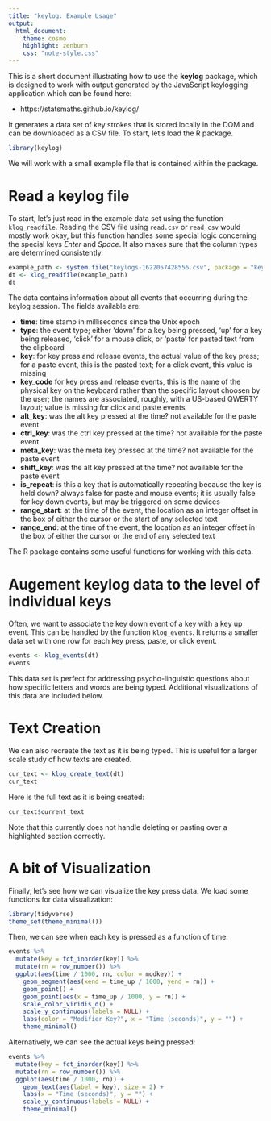 ```yaml
---
title: "keylog: Example Usage"
output:
  html_document:
    theme: cosmo
    highlight: zenburn
    css: "note-style.css"
---
```


This is a short document illustrating how to use the **keylog** package, which
is designed to work with output generated by the JavaScript keylogging
application which can be found here:

  - https://statsmaths.github.io/keylog/

It generates a data set of key strokes that is stored locally in the DOM and
can be downloaded as a CSV file. To start, let's load the R package. 

```r
library(keylog)
```

We will work with a small example file that is contained within the package.

# Read a keylog file

To start, let's just read in the example data set using the function
`klog_readfile`. Reading the CSV file using `read.csv` or `read_csv` would
mostly work okay, but this function handles some special logic concerning the
special keys *Enter* and *Space*. It also makes sure that the column types are
determined consistently.

```r
example_path <- system.file("keylogs-1622057428556.csv", package = "keylog")
dt <- klog_readfile(example_path)
dt
```

The data contains information about all events that occurring during the
keylog session. The fields available are:

- **time**: time stamp in milliseconds since the Unix epoch
- **type**: the event type; either 'down' for a key being pressed, 'up' for a
key being released, 'click' for a mouse click, or 'paste' for pasted text from
the clipboard
- **key**: for key press and release events, the actual value of the key press;
for a paste event, this is the pasted text; for a click event, this value is
missing
- **key_code** for key press and release events, this is the name of the
physical key on the keyboard rather than the specific layout choosen by the
user; the names are associated, roughly, with a US-based QWERTY layout; value
is missing for click and paste events
- **alt_key**: was the alt key pressed at the time? not available for the paste
event
- **ctrl_key**: was the ctrl key pressed at the time? not available for the
paste event
- **meta_key**: was the meta key pressed at the time? not available for the
paste event
- **shift_key**: was the alt key pressed at the time? not available for the
paste event
- **is_repeat**: is this a key that is automatically repeating because the key
is held down? always false for paste and mouse events; it is usually false for
key down events, but may be triggered on some devices
- **range_start**: at the time of the event, the location as an integer offset
in the box of either the cursor or the start of any selected text
- **range_end**: at the time of the event, the location as an integer offset
in the box of either the cursor or the end of any selected text

The R package contains some useful functions for working with this data.

# Augement keylog data to the level of individual keys

Often, we want to associate the key down event of a key with a key up event.
This can be handled by the function `klog_events`. It returns a smaller data
set with one row for each key press, paste, or click event.

```r
events <- klog_events(dt)
events
```

This data set is perfect for addressing psycho-linguistic questions about how 
specific letters and words are being typed. Additional visualizations of this
data are included below.

# Text Creation

We can also recreate the text as it is being typed. This is useful for a larger
scale study of how texts are created.

```r
cur_text <- klog_create_text(dt)
cur_text
```

Here is the full text as it is being created:

```r
cur_text$current_text
```

Note that this currently does not handle deleting or pasting over a highlighted
section correctly.

# A bit of Visualization

Finally, let's see how we can visualize the key press data. We load some 
functions for data visualization:

```r
library(tidyverse)
theme_set(theme_minimal())
```

Then, we can see when each key is pressed as a function of time:

```r
events %>%
  mutate(key = fct_inorder(key)) %>%
  mutate(rn = row_number()) %>%
  ggplot(aes(time / 1000, rn, color = modkey)) +
    geom_segment(aes(xend = time_up / 1000, yend = rn)) +
    geom_point() +
    geom_point(aes(x = time_up / 1000, y = rn)) +
    scale_color_viridis_d() +
    scale_y_continuous(labels = NULL) +
    labs(color = "Modifier Key?", x = "Time (seconds)", y = "") +
    theme_minimal()
```

Alternatively, we can see the actual keys being pressed:

```r
events %>%
  mutate(key = fct_inorder(key)) %>%
  mutate(rn = row_number()) %>%
  ggplot(aes(time / 1000, rn)) +
    geom_text(aes(label = key), size = 2) +
    labs(x = "Time (seconds)", y = "") +
    scale_y_continuous(labels = NULL) +
    theme_minimal()
```



